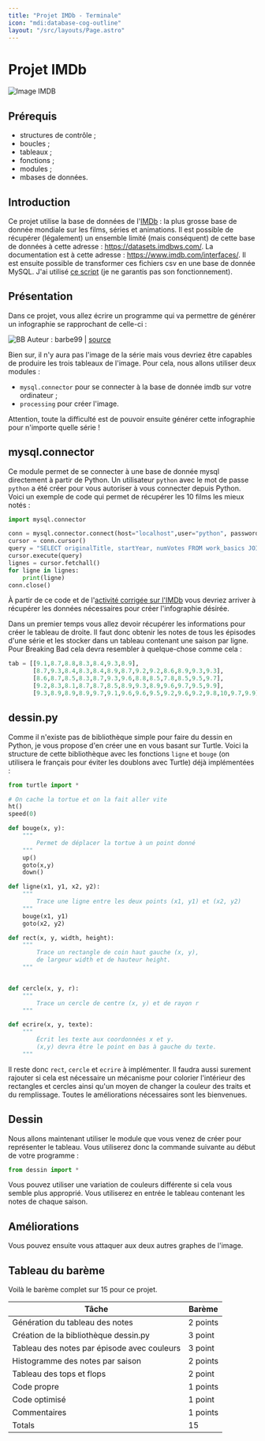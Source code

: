 ```yaml
---
title: "Projet IMDb - Terminale" 
icon: "mdi:database-cog-outline"
layout: "/src/layouts/Page.astro"
---
```


# Projet IMDb

![Image IMDB](/cours/imdb.svg)

## Prérequis

  * structures de contrôle ;
  * boucles ;
  * tableaux ;
  * fonctions ;
  * modules ;
  * mbases de données.

## Introduction

Ce projet utilise la base de données de l'[IMDb](https://imdb.com) : la plus
grosse base de donnée mondiale sur les films, séries et animations. Il est
possible de récupérer (légalement) un ensemble limité (mais conséquent) de
cette base de données à cette adresse : https://datasets.imdbws.com/. La
documentation est à cette adresse : https://www.imdb.com/interfaces/. Il est
ensuite possible de transformer ces fichiers csv en une base de donnée MySQL.
J'ai utilisé [ce script](https://kxs.fr/files/python/imdb_to_mysql.py) (je ne
garantis pas son fonctionnement).

## Présentation

Dans ce projet, vous allez écrire un programme qui va permettre de générer un
infographie se rapprochant de celle-ci :

![BB](/cours/bb.png) Auteur : barbe99 | [source](https://i.redd.it/21grb3wipll61.png)

Bien sur, il n'y aura pas l'image de la série mais vous devriez être capables
de produire les trois tableaux de l'image. Pour cela, nous allons utiliser
deux modules :

- `mysql.connector` pour se connecter à la base de donnée imdb sur votre ordinateur ;  
- `processing` pour créer l'image.  

Attention, toute la difficulté est de pouvoir ensuite générer cette
infographie pour n'importe quelle série !

## mysql.connector

Ce module permet de se connecter à une base de donnée mysql directement à
partir de Python. Un utilisateur `python` avec le mot de passe `python` a été
créer pour vous autoriser à vous connecter depuis Python. Voici un exemple de
code qui permet de récupérer les 10 films les mieux notés :

```python
import mysql.connector

conn = mysql.connector.connect(host="localhost",user="python", password='python', database="imdb")
cursor = conn.cursor()
query = "SELECT originalTitle, startYear, numVotes FROM work_basics JOIN work_ratings USING (id_work) WHERE worktype LIKE 'movie' ORDER BY numVotes DESC LIMIT 10;"
cursor.execute(query)
lignes = cursor.fetchall()
for ligne in lignes:
    print(ligne)
conn.close()
```

À partir de ce code et de l'[activité corrigée sur l'IMDb](/cours/bd/imdb)
vous devriez arriver à récupérer les données nécessaires pour créer
l'infographie désirée.

Dans un premier temps vous allez devoir récupérer les informations pour créer
le tableau de droite. Il faut donc obtenir les notes de tous les épisodes
d'une série et les stocker dans un tableau contenant une saison par ligne.
Pour Breaking Bad cela devra resembler à quelque-chose comme cela :

```python
tab = [[9.1,8.7,8.8,8.3,8.4,9.3,8.9],
       [8.7,9.3,8.4,8.3,8.4,8.9,8.7,9.2,9.2,8.6,8.9,9.3,9.3],
       [8.6,8.7,8.5,8.3,8.7,9.3,9.6,8.8,8.5,7.8,8.5,9.5,9.7],
       [9.2,8.3,8.1,8.7,8.7,8.5,8.9,9.3,8.9,9.6,9.7,9.5,9.9],
       [9.3,8.9,8.9,8.9,9.7,9.1,9.6,9.6,9.5,9.2,9.6,9.2,9.8,10,9.7,9.9]]
```
## dessin.py

Comme il n'existe pas de bibliothèque simple pour faire du dessin en Python,
je vous propose d'en créer une en vous basant sur Turtle. Voici la structure
de cette bibliothèque avec les fonctions `ligne` et `bouge` (on utilisera le
français pour éviter les doublons avec Turtle) déjà implémentées :

```python
from turtle import *

# On cache la tortue et on la fait aller vite
ht()
speed(0)

def bouge(x, y):
    """
        Permet de déplacer la tortue à un point donné
    """
    up()
    goto(x,y)
    down()

def ligne(x1, y1, x2, y2):
    """
        Trace une ligne entre les deux points (x1, y1) et (x2, y2)
    """
    bouge(x1, y1)
    goto(x2, y2)

def rect(x, y, width, height):
    """
        Trace un rectangle de coin haut gauche (x, y),
        de largeur width et de hauteur height.
    """


def cercle(x, y, r):
    """
        Trace un cercle de centre (x, y) et de rayon r
    """

def ecrire(x, y, texte):
    """
        Écrit les texte aux coordonnées x et y.
        (x,y) devra être le point en bas à gauche du texte.
    """
```

Il reste donc `rect`, `cercle` et `ecrire` à implémenter. Il faudra aussi
surement rajouter si cela est nécessaire un mécanisme pour colorier
l'intérieur des rectangles et cercles ainsi qu'un moyen de changer la couleur
des traits et du remplissage. Toutes le améliorations nécessaires sont les
bienvenues.

## Dessin

Nous allons maintenant utiliser le module que vous venez de créer pour
représenter le tableau. Vous utiliserez donc la commande suivante au début de
votre programme :

```python
from dessin import *
```

Vous pouvez utiliser une variation de couleurs différente si cela vous semble
plus approprié. Vous utiliserez en entrée le tableau contenant les notes de
chaque saison.

## Améliorations

Vous pouvez ensuite vous attaquer aux deux autres graphes de l'image.

## Tableau du barème

Voilà le barème complet sur 15 pour ce projet.

Tâche | Barème  
---|---  
Génération du tableau des notes | 2 points  
Création de la bibliothèque dessin.py | 3 point  
Tableau des notes par épisode avec couleurs | 3 point  
Histogramme des notes par saison | 2 points  
Tableau des tops et flops | 2 point  
Code propre | 1 points  
Code optimisé | 1 point  
Commentaires | 1 points  
Totals | 15  
